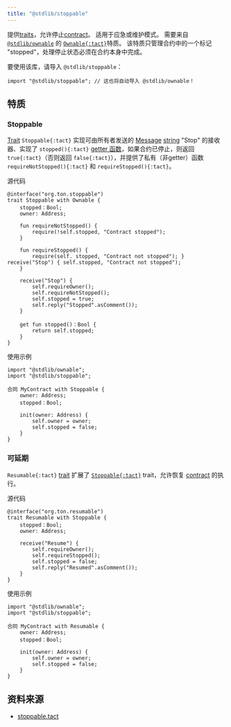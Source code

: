 ```yaml
---
title: "@stdlib/stoppable"
---
```


提供[traits](/book/types#composite-types)，允许停止[contract](/book/contracts)。 适用于应急或维护模式。 需要来自 [`@stdlib/ownable`](/ref/stdlib-ownable) 的 [`Ownable{:tact}`](/ref/stdlib-ownable#ownable)特质。 该特质只管理合约中的一个标记 "stopped"，处理停止状态必须在合约本身中完成。

要使用该库，请导入 `@stdlib/stoppable`：

```tact
import "@stdlib/stoppable"; // 这也将自动导入 @stdlib/ownable！
```

## 特质

### Stoppable

[Trait](/book/types#composite-types) `Stoppable{:tact}` 实现可由所有者发送的 [Message](/book/structs-and-messages#messages) [string](/book/types#primitive-types) "Stop" 的接收器、实现了 `stopped(){:tact}` [getter 函数](/book/functions#getter-functions)，如果合约已停止，则返回 `true{:tact}`（否则返回 `false{:tact}`），并提供了私有（非getter）函数 `requireNotStopped(){:tact}` 和 `requireStopped(){:tact}`。

源代码

```tact
@interface("org.ton.stoppable")
trait Stoppable with Ownable {
    stopped：Bool;
    owner: Address;

    fun requireNotStopped() {
        require(!self.stopped, "Contract stopped");
    }

    fun requireStopped() {
        require(self. stopped, "Contract not stopped"); } receive("Stop") { self.stopped, "Contract not stopped");
    }

    receive("Stop") {
        self.requireOwner();
        self.requireNotStopped();
        self.stopped = true;
        self.reply("Stopped".asComment());
    }

    get fun stopped()：Bool {
        return self.stopped;
    }
}
```

使用示例

```tact /Stoppable/
import "@stdlib/ownable";
import "@stdlib/stoppable";

合同 MyContract with Stoppable {
    owner: Address;
    stopped：Bool;

    init(owner: Address) {
        self.owner = owner;
        self.stopped = false;
    }
}
```

### 可延期

`Resumable{:tact}` [trait](/book/types#composite-types) 扩展了 [`Stoppable{:tact}`](#stoppable) trait，允许恢复 [contract](/book/contracts) 的执行。

源代码

```tact
@interface("org.ton.resumable")
trait Resumable with Stoppable {
    stopped：Bool;
    owner: Address;

    receive("Resume") {
        self.requireOwner();
        self.requireStopped();
        self.stopped = false;
        self.reply("Resumed".asComment());
    }
}
```

使用示例

```tact /Resumable/
import "@stdlib/ownable";
import "@stdlib/stoppable";

合同 MyContract with Resumable {
    owner: Address;
    stopped：Bool;

    init(owner: Address) {
        self.owner = owner;
        self.stopped = false;
    }
}
```

## 资料来源

- [stoppable.tact](https://github.com/tact-lang/tact/blob/61541b7783098e1af669faccd7d2334c10981c72/stdlib/libs/stoppable.tact)
